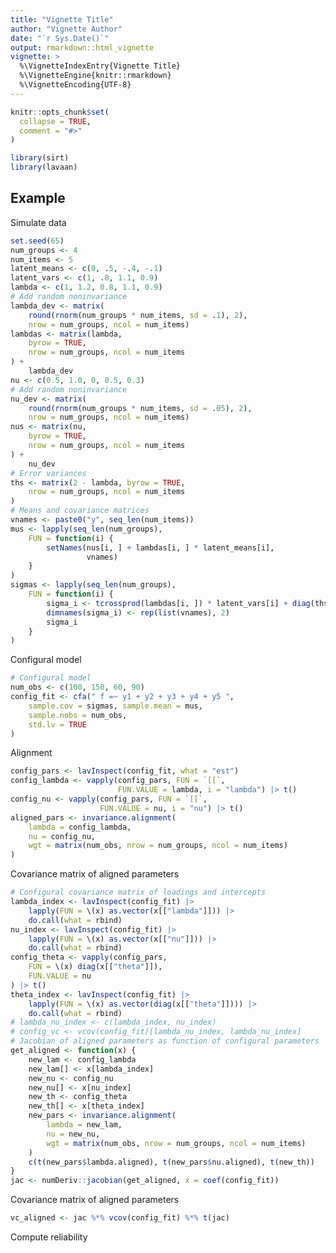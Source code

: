 ```yaml
---
title: "Vignette Title"
author: "Vignette Author"
date: "`r Sys.Date()`"
output: rmarkdown::html_vignette
vignette: >
  %\VignetteIndexEntry{Vignette Title}
  %\VignetteEngine{knitr::rmarkdown}
  %\VignetteEncoding{UTF-8}
---
```


```r
knitr::opts_chunk$set(
  collapse = TRUE,
  comment = "#>"
)
```

```r
library(sirt)
library(lavaan)
```

## Example

Simulate data

```r
set.seed(65)
num_groups <- 4
num_items <- 5
latent_means <- c(0, .5, -.4, -.1)
latent_vars <- c(1, .8, 1.1, 0.9)
lambda <- c(1, 1.2, 0.8, 1.1, 0.9)
# Add random noninvariance
lambda_dev <- matrix(
    round(rnorm(num_groups * num_items, sd = .1), 2),
    nrow = num_groups, ncol = num_items)
lambdas <- matrix(lambda,
    byrow = TRUE,
    nrow = num_groups, ncol = num_items
) +
    lambda_dev
nu <- c(0.5, 1.0, 0, 0.5, 0.3)
# Add random noninvariance
nu_dev <- matrix(
    round(rnorm(num_groups * num_items, sd = .05), 2),
    nrow = num_groups, ncol = num_items)
nus <- matrix(nu,
    byrow = TRUE,
    nrow = num_groups, ncol = num_items
) +
    nu_dev
# Error variances
ths <- matrix(2 - lambda, byrow = TRUE,
    nrow = num_groups, ncol = num_items
)
# Means and covariance matrices
vnames <- paste0("y", seq_len(num_items))
mus <- lapply(seq_len(num_groups),
    FUN = function(i) {
        setNames(nus[i, ] + lambdas[i, ] * latent_means[i],
                 vnames)
    }
)
sigmas <- lapply(seq_len(num_groups),
    FUN = function(i) {
        sigma_i <- tcrossprod(lambdas[i, ]) * latent_vars[i] + diag(ths[i, ])
        dimnames(sigma_i) <- rep(list(vnames), 2)
        sigma_i
    }
)
```

Configural model

```r
# Configural model
num_obs <- c(100, 150, 60, 90)
config_fit <- cfa(" f =~ y1 + y2 + y3 + y4 + y5 ",
    sample.cov = sigmas, sample.mean = mus,
    sample.nobs = num_obs,
    std.lv = TRUE
)
```

Alignment

```r
config_pars <- lavInspect(config_fit, what = "est")
config_lambda <- vapply(config_pars, FUN = `[[`,
                        FUN.VALUE = lambda, i = "lambda") |> t()
config_nu <- vapply(config_pars, FUN = `[[`,
                    FUN.VALUE = nu, i = "nu") |> t()
aligned_pars <- invariance.alignment(
    lambda = config_lambda,
    nu = config_nu,
    wgt = matrix(num_obs, nrow = num_groups, ncol = num_items)
)
```

Covariance matrix of aligned parameters

```r
# Configural covariance matrix of loadings and intercepts
lambda_index <- lavInspect(config_fit) |>
    lapply(FUN = \(x) as.vector(x[["lambda"]])) |>
    do.call(what = rbind)
nu_index <- lavInspect(config_fit) |>
    lapply(FUN = \(x) as.vector(x[["nu"]])) |>
    do.call(what = rbind)
config_theta <- vapply(config_pars,
    FUN = \(x) diag(x[["theta"]]),
    FUN.VALUE = nu
) |> t()
theta_index <- lavInspect(config_fit) |>
    lapply(FUN = \(x) as.vector(diag(x[["theta"]]))) |>
    do.call(what = rbind)
# lambda_nu_index <- c(lambda_index, nu_index)
# config_vc <- vcov(config_fit)[lambda_nu_index, lambda_nu_index]
# Jacobian of aligned parameters as function of configural parameters
get_aligned <- function(x) {
    new_lam <- config_lambda
    new_lam[] <- x[lambda_index]
    new_nu <- config_nu
    new_nu[] <- x[nu_index]
    new_th <- config_theta
    new_th[] <- x[theta_index]
    new_pars <- invariance.alignment(
        lambda = new_lam,
        nu = new_nu,
        wgt = matrix(num_obs, nrow = num_groups, ncol = num_items)
    )
    c(t(new_pars$lambda.aligned), t(new_pars$nu.aligned), t(new_th))
}
jac <- numDeriv::jacobian(get_aligned, x = coef(config_fit))
```

Covariance matrix of aligned parameters

```r
vc_aligned <- jac %*% vcov(config_fit) %*% t(jac)
```

Compute reliability